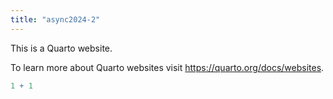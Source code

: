 ```yaml
---
title: "async2024-2"
---
```


This is a Quarto website.

To learn more about Quarto websites visit <https://quarto.org/docs/websites>.

```r
1 + 1
```
